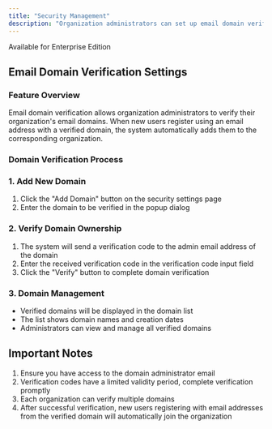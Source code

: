 ```yaml
---
title: "Security Management"
description: "Organization administrators can set up email domain verification on this page to ensure organization members' email addresses belong to the organization."
---
```

<Tip>Available for Enterprise Edition</Tip>

## Email Domain Verification Settings

### Feature Overview
Email domain verification allows organization administrators to verify their organization's email domains. When new users register using an email address with a verified domain, the system automatically adds them to the corresponding organization.

### Domain Verification Process

### 1. Add New Domain
1. Click the "Add Domain" button on the security settings page
2. Enter the domain to be verified in the popup dialog

### 2. Verify Domain Ownership
1. The system will send a verification code to the admin email address of the domain
2. Enter the received verification code in the verification code input field
3. Click the "Verify" button to complete domain verification

### 3. Domain Management
- Verified domains will be displayed in the domain list
- The list shows domain names and creation dates
- Administrators can view and manage all verified domains

## Important Notes
1. Ensure you have access to the domain administrator email
2. Verification codes have a limited validity period, complete verification promptly
3. Each organization can verify multiple domains
4. After successful verification, new users registering with email addresses from the verified domain will automatically join the organization
